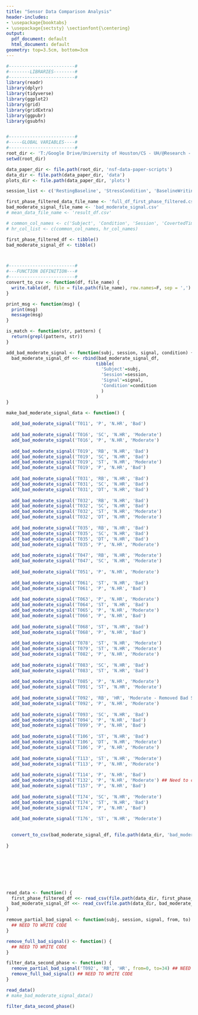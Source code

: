 ```yaml
---
title: "Sensor Data Comparison Analysis"
header-includes:
- \usepackage{booktabs}
- \usepackage{sectsty} \sectionfont{\centering}
output:
  pdf_document: default
  html_document: default
geometry: top=3.5cm, bottom=3cm
---
```




```r
#-------------------------#
#--------LIBRARIES--------#
#-------------------------#
library(readr)
library(dplyr)
library(tidyverse)
library(ggplot2)
library(grid)
library(gridExtra)
library(ggpubr) 
library(gsubfn)


#-------------------------#
#-----GLOBAL VARIABLES----#
#-------------------------#
root_dir <- 'T:/Google Drive/University of Houston/CS - UH/@Research - CPL/@Projects/NsfStressDataCuration'
setwd(root_dir)

data_paper_dir <- file.path(root_dir, 'nsf-data-paper-scripts')
data_dir <- file.path(data_paper_dir, 'data')
plots_dir <- file.path(data_paper_dir, 'plots')

session_list <- c('RestingBaseline', 'StressCondition', 'BaselineWriting', 'DualTask', 'Presentation')

first_phase_filtered_data_file_name <- 'full_df_first_phase_filtered.csv'
bad_moderate_signal_file_name <- 'bad_moderate_signal.csv'
# mean_data_file_name <- 'result_df.csv'

# common_col_names <- c('Subject', 'Condition', 'Session', 'CovertedTime', 'TimeElapsed')
# hr_col_list <- c(common_col_names, hr_col_names)

first_phase_filtered_df <- tibble()
bad_moderate_signal_df <- tibble()



#-------------------------#
#---FUNCTION DEFINITION---#
#-------------------------#
convert_to_csv <- function(df, file_name) {
  write.table(df, file = file.path(file_name), row.names=F, sep = ',')
}

print_msg <- function(msg) {
  print(msg)
  message(msg)
}

is_match <- function(str, pattern) { 
  return(grepl(pattern, str)) 
}

add_bad_moderate_signal <- function(subj, session, signal, condition) {
  bad_moderate_signal_df <<- rbind(bad_moderate_signal_df, 
                                  tibble(
                                    'Subject'=subj,
                                    'Session'=session,
                                    'Signal'=signal,
                                    'Condition'=condition
                                    )
                                  )
}

make_bad_moderate_signal_data <- function() {
  
  add_bad_moderate_signal('T011', 'P', 'N.HR', 'Bad')
  
  add_bad_moderate_signal('T016', 'SC', 'N.HR', 'Moderate')
  add_bad_moderate_signal('T016', 'P', 'N.HR', 'Moderate')
  
  add_bad_moderate_signal('T019', 'RB', 'N.HR', 'Bad')
  add_bad_moderate_signal('T019', 'SC', 'N.HR', 'Bad')
  add_bad_moderate_signal('T019', 'ST', 'N.HR', 'Moderate')
  add_bad_moderate_signal('T019', 'P', 'N.HR', 'Bad')
  
  add_bad_moderate_signal('T031', 'RB', 'N.HR', 'Bad')
  add_bad_moderate_signal('T031', 'SC', 'N.HR', 'Bad')
  add_bad_moderate_signal('T031', 'DT', 'N.HR', 'Bad')
  
  add_bad_moderate_signal('T032', 'RB', 'N.HR', 'Bad')
  add_bad_moderate_signal('T032', 'SC', 'N.HR', 'Bad')
  add_bad_moderate_signal('T032', 'ST', 'N.HR', 'Moderate')
  add_bad_moderate_signal('T032', 'DT', 'N.HR', 'Moderate')
  
  add_bad_moderate_signal('T035', 'RB', 'N.HR', 'Bad')
  add_bad_moderate_signal('T035', 'SC', 'N.HR', 'Bad')
  add_bad_moderate_signal('T035', 'DT', 'N.HR', 'Bad')
  add_bad_moderate_signal('T035', 'P', 'N.HR', 'Moderate')
  
  add_bad_moderate_signal('T047', 'RB', 'N.HR', 'Moderate')
  add_bad_moderate_signal('T047', 'SC', 'N.HR', 'Moderate')
  
  add_bad_moderate_signal('T051', 'P', 'N.HR', 'Moderate')
  
  add_bad_moderate_signal('T061', 'ST', 'N.HR', 'Bad')
  add_bad_moderate_signal('T061', 'P', 'N.HR', 'Bad')
  
  add_bad_moderate_signal('T063', 'P', 'N.HR', 'Moderate')
  add_bad_moderate_signal('T064', 'ST', 'N.HR', 'Bad')
  add_bad_moderate_signal('T065', 'P', 'N.HR', 'Moderate')
  add_bad_moderate_signal('T066', 'P', 'N.HR', 'Bad')
  
  add_bad_moderate_signal('T068', 'ST', 'N.HR', 'Bad')
  add_bad_moderate_signal('T068', 'P', 'N.HR', 'Bad')
  
  add_bad_moderate_signal('T078', 'ST', 'N.HR', 'Moderate')
  add_bad_moderate_signal('T079', 'ST', 'N.HR', 'Moderate')
  add_bad_moderate_signal('T082', 'P', 'N.HR', 'Moderate')
  
  add_bad_moderate_signal('T083', 'SC', 'N.HR', 'Bad')
  add_bad_moderate_signal('T083', 'ST', 'N.HR', 'Bad')
  
  add_bad_moderate_signal('T085', 'P', 'N.HR', 'Moderate')
  add_bad_moderate_signal('T091', 'ST', 'N.HR', 'Moderate')
  
  add_bad_moderate_signal('T092', 'RB', 'HR', 'Moderate - Removed Bad Signal Part')
  add_bad_moderate_signal('T092', 'P', 'N.HR', 'Moderate')
  
  add_bad_moderate_signal('T093', 'SC', 'N.HR', 'Bad')
  add_bad_moderate_signal('T094', 'P', 'N.HR', 'Bad')
  add_bad_moderate_signal('T099', 'P', 'N.HR', 'Bad')
  
  add_bad_moderate_signal('T106', 'ST', 'N.HR', 'Bad')
  add_bad_moderate_signal('T106', 'DT', 'N.HR', 'Moderate')
  add_bad_moderate_signal('T106', 'P', 'N.HR', 'Moderate')
  
  add_bad_moderate_signal('T113', 'ST', 'N.HR', 'Moderate')
  add_bad_moderate_signal('T113', 'P', 'N.HR', 'Moderate')
  
  add_bad_moderate_signal('T114', 'P', 'N.HR', 'Bad')
  add_bad_moderate_signal('T132', 'P', 'N.HR', 'Moderate') ## Need to check EDA
  add_bad_moderate_signal('T157', 'P', 'N.HR', 'Bad')
  
  add_bad_moderate_signal('T174', 'SC', 'N.HR', 'Moderate')
  add_bad_moderate_signal('T174', 'ST', 'N.HR', 'Bad')
  add_bad_moderate_signal('T174', 'P', 'N.HR', 'Bad')
  
  add_bad_moderate_signal('T176', 'ST', 'N.HR', 'Moderate')
  

  convert_to_csv(bad_moderate_signal_df, file.path(data_dir, 'bad_moderate_signal.csv'))
  
}








read_data <- function() {
  first_phase_filtered_df <<- read_csv(file.path(data_dir, first_phase_filtered_data_file_name))
  bad_moderate_signal_df <<- read_csv(file.path(data_dir, bad_moderate_signal_file_name))
}

remove_partial_bad_signal <- function(subj, session, signal, from, to) {
  ## NEED TO WRITE CODE
}

remove_full_bad_signal() <- function() {
  ## NEED TO WRITE CODE
}

filter_data_second_phase <- function() {
  remove_partial_bad_signal('T092', 'RB', 'HR', from=0, to=34) ## NEED TO WRITE CODE
  remove_full_bad_signal() ## NEED TO WRITE CODE
}

``` 



```r
read_data()
# make_bad_moderate_signal_data()
```

\newpage
```r
filter_data_second_phase()
```